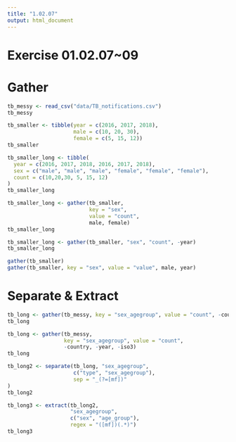 ```yaml
---
title: "1.02.07"
output: html_document
---
```


# Exercise 01.02.07~09
# Gather
```r
tb_messy <- read_csv("data/TB_notifications.csv")
tb_messy
```
```r
tb_smaller <- tibble(year = c(2016, 2017, 2018),
                     male = c(10, 20, 30),
                     female = c(5, 15, 12))
tb_smaller
```
```r
tb_smaller_long <- tibble(
  year = c(2016, 2017, 2018, 2016, 2017, 2018),
  sex = c("male", "male", "male", "female", "female", "female"),
  count = c(10,20,30, 5, 15, 12)
)
tb_smaller_long
```
```r
tb_smaller_long <- gather(tb_smaller, 
                          key = "sex", 
                          value = "count",
                          male, female)
tb_smaller_long
```
```r
tb_smaller_long <- gather(tb_smaller, "sex", "count", -year)
tb_smaller_long
```
```r
gather(tb_smaller)
gather(tb_smaller, key = "sex", value = "value", male, year)
```
# Separate & Extract
```r
tb_long <- gather(tb_messy, key = "sex_agegroup", value = "count", -country, -year, -iso3)
tb_long
```
```r
tb_long <- gather(tb_messy, 
                  key = "sex_agegroup", value = "count", 
                  -country, -year, -iso3)
tb_long
```
```r
tb_long2 <- separate(tb_long, "sex_agegroup", 
                     c("type", "sex_agegroup"),
                     sep = "_(?=[mf])"
)
tb_long2
```
```r
tb_long3 <- extract(tb_long2, 
                    "sex_agegroup", 
                    c("sex", "age_group"),
                    regex = "([mf])(.*)")
tb_long3
```

